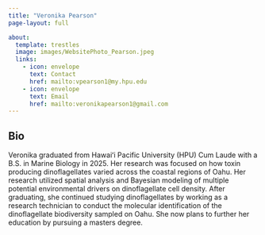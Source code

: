 ```yaml
---
title: "Veronika Pearson"
page-layout: full

about:
  template: trestles  
  image: images/WebsitePhoto_Pearson.jpeg
  links: 
    - icon: envelope
      text: Contact
      href: mailto:vpearson1@my.hpu.edu
    - icon: envelope
      text: Email
      href: mailto:veronikapearson1@gmail.com
---
```


## Bio

Veronika graduated from Hawaiʻi Pacific University (HPU) Cum Laude with a B.S. in Marine Biology in 2025. Her research was focused on how toxin producing dinoflagellates varied across the coastal regions of Oahu. Her research utilized spatial analysis and Bayesian modeling of multiple potential environmental drivers on dinoflagellate cell density. After graduating, she continued studying dinoflagellates by working as a research technician to conduct the molecular identification of the dinoflagellate biodiversity sampled on Oahu. She now plans to further her education by pursuing a masters degree. 

\

